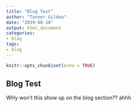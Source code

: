```yaml
---
title: "Blog Test"
author: "Tanner Gildea"
date: "2019-08-10"
output: html_document
categories:
- blog
tags:
- blog
---
```


```r
knitr::opts_chunk$set(echo = TRUE)
```

## Blog Test

WHy won't this show up on the blog section?? ahhh
